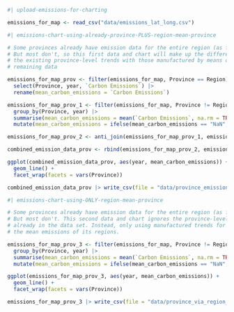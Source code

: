

```r
#| upload-emissions-for-charting

emissions_for_map <- read_csv("data/emissions_lat_long.csv")

```

```r
#| emissions-chart-using-already-province-PLUS-region-mean-province

# Some provinces already have emission data for the entire region (as far as I can tell).
# But most don't, so this first data and chart will make up the difference by merging
# the existing province-level trends with those manufactured by means of regions the
# remaining data

emissions_for_map_prov <- filter(emissions_for_map, Province == Region) |>
  select(Province, year, `Carbon Emissions`) |>
  rename(mean_carbon_emissions = `Carbon Emissions`)

emissions_for_map_prov_1 <- filter(emissions_for_map, Province != Region) |>
  group_by(Province, year) |>
  summarise(mean_carbon_emissions = mean(`Carbon Emissions`, na.rm = TRUE)) |>
  mutate(mean_carbon_emissions = ifelse(mean_carbon_emissions == "NaN", NA, mean_carbon_emissions))

emissions_for_map_prov_2 <- anti_join(emissions_for_map_prov_1, emissions_for_map_prov, by = "Province")

combined_emission_data_prov <- rbind(emissions_for_map_prov_2, emissions_for_map_prov)

ggplot(combined_emission_data_prov, aes(year, mean_carbon_emissions)) +
  geom_line() +
  facet_wrap(facets = vars(Province))

combined_emission_data_prov |> write_csv(file = "data/province_emissions_1995_2019.csv")

```

```r
#| emissions-chart-using-ONLY-region-mean-province

# Some provinces already have emission data for the entire region (as far as I can tell).
# But most don't. This second data and chart ignores the province-level emission trends
# already in the data set. Instead, only using manufactured trends for each province via 
# the mean emissions of its regions.

emissions_for_map_prov_3 <- filter(emissions_for_map, Province != Region) |>
  group_by(Province, year) |>
  summarise(mean_carbon_emissions = mean(`Carbon Emissions`, na.rm = TRUE)) |>
  mutate(mean_carbon_emissions = ifelse(mean_carbon_emissions == "NaN", NA, mean_carbon_emissions))

ggplot(emissions_for_map_prov_3, aes(year, mean_carbon_emissions)) +
  geom_line() +
  facet_wrap(facets = vars(Province))

emissions_for_map_prov_3 |> write_csv(file = "data/province_via_region_mean_emissions_1995_2019.csv")

```
